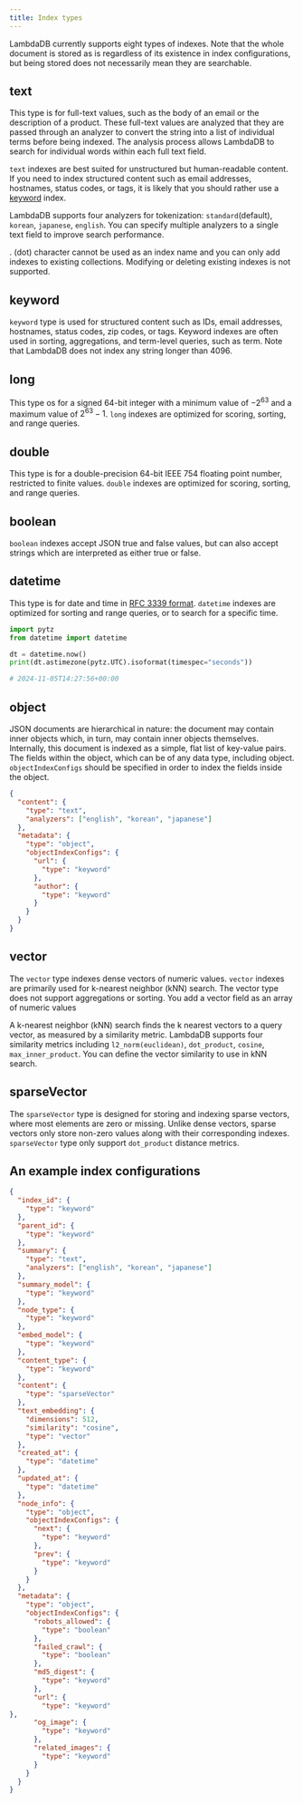 ```yaml
---
title: Index types
---
```


LambdaDB currently supports eight types of indexes.
Note that the whole document is stored as is regardless of its existence in index configurations,
but being stored does not necessarily mean they are searchable.

## text

This type is for full-text values, such as the body of an email or the description of a product.
These full-text values are analyzed that they are passed through an analyzer to convert the string into
a list of individual terms before being indexed. The analysis process allows LambdaDB to search for
individual words within each full text field.

`text` indexes are best suited for unstructured but human-readable content.
If you need to index structured content such as email addresses, hostnames, status codes, or tags,
it is likely that you should rather use a [keyword](/guides/collections/data-types#keyword) index.

LambdaDB supports four analyzers for tokenization: `standard`(default), `korean`, `japanese`, `english`.
You can specify multiple analyzers to a single text field to improve search performance.

<Warning>

  . (dot) character cannot be used as an index name and you can only add indexes to existing collections.
  Modifying or deleting existing indexes is not supported.

</Warning>

## keyword

`keyword` type is used for structured content such as IDs, email addresses, hostnames,
status codes, zip codes, or tags.
Keyword indexes are often used in sorting, aggregations, and term-level queries, such as term.
Note that LambdaDB does not index any string longer than 4096.

## long

This type os for a signed 64-bit integer with a minimum value of $-2^{63}$ and a maximum value of $2^{63}-1$.
`long` indexes are optimized for scoring, sorting, and range queries.

## double

This type is for a double-precision 64-bit IEEE 754 floating point number, restricted to finite values.
`double` indexes are optimized for scoring, sorting, and range queries.

## boolean

`boolean` indexes accept JSON true and false values, but can also accept strings
which are interpreted as either true or false.

## datetime

This type is for date and time in [RFC 3339 format](https://datatracker.ietf.org/doc/html/rfc3339#section-5.6).
`datetime` indexes are optimized for sorting and range queries, or to search for a specific time.

```python
import pytz
from datetime import datetime

dt = datetime.now()
print(dt.astimezone(pytz.UTC).isoformat(timespec="seconds"))

# 2024-11-05T14:27:56+00:00
```

## object

JSON documents are hierarchical in nature: the document may contain inner objects which,
in turn, may contain inner objects themselves. Internally, this document is indexed as a simple,
flat list of key-value pairs. The fields within the object, which can be of any data type,
including object. `objectIndexConfigs` should be specified in order to index the fields inside the object.

```json
{
  "content": {
    "type": "text",
    "analyzers": ["english", "korean", "japanese"]
  },
  "metadata": {
    "type": "object",
    "objectIndexConfigs": {
      "url": {
        "type": "keyword"
      },
      "author": {
        "type": "keyword"
      }
    }
  }
}
```

## vector

The `vector` type indexes dense vectors of numeric values.
`vector` indexes are primarily used for k-nearest neighbor (kNN) search.
The vector type does not support aggregations or sorting.
You add a vector field as an array of numeric values

A k-nearest neighbor (kNN) search finds the k nearest vectors to a query vector,
as measured by a similarity metric. LambdaDB supports four similarity metrics including
`l2_norm(euclidean)`, `dot_product`, `cosine`, `max_inner_product`.
You can define the vector similarity to use in kNN search.

## sparseVector

The `sparseVector` type is designed for storing and indexing sparse vectors, where most elements are zero or missing.
Unlike dense vectors, sparse vectors only store non-zero values along with their corresponding indexes.
`sparseVector` type only support `dot_product` distance metrics.

## An example index configurations

```json
{
  "index_id": {
    "type": "keyword"
  },
  "parent_id": {
    "type": "keyword"
  },
  "summary": {
    "type": "text",
    "analyzers": ["english", "korean", "japanese"]
  },
  "summary_model": {
    "type": "keyword"
  },
  "node_type": {
    "type": "keyword"
  },
  "embed_model": {
    "type": "keyword"
  },
  "content_type": {
    "type": "keyword"
  },
  "content": {
    "type": "sparseVector"
  },
  "text_embedding": {
    "dimensions": 512,
    "similarity": "cosine",
    "type": "vector"
  },
  "created_at": {
    "type": "datetime"
  },
  "updated_at": {
    "type": "datetime"
  },
  "node_info": {
    "type": "object",
    "objectIndexConfigs": {
      "next": {
        "type": "keyword"
      },
      "prev": {
        "type": "keyword"
      }
    }
  },
  "metadata": {
    "type": "object",
    "objectIndexConfigs": {
      "robots_allowed": {
        "type": "boolean"
      },
      "failed_crawl": {
        "type": "boolean"
      },
      "md5_digest": {
        "type": "keyword"
      },
      "url": {
        "type": "keyword"
},
      "og_image": {
        "type": "keyword"
      },
      "related_images": {
        "type": "keyword"
      }
    }
  }
}
```